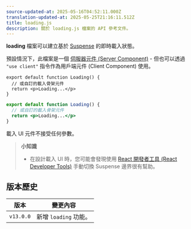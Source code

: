 ```yaml
---
source-updated-at: 2025-05-16T04:52:11.000Z
translation-updated-at: 2025-05-25T21:16:11.512Z
title: loading.js
description: 關於 loading.js 檔案的 API 參考文件。
---
```


**loading** 檔案可以建立基於 [Suspense](/docs/app/building-your-application/routing/loading-ui-and-streaming) 的即時載入狀態。

預設情況下，此檔案是一個 [伺服器元件 (Server Component)](/docs/app/building-your-application/rendering/server-components) - 但也可以透過 `"use client"` 指令作為用戶端元件 (Client Component) 使用。

```tsx filename="app/feed/loading.tsx" switcher
export default function Loading() {
  // 或自訂的載入骨架元件
  return <p>Loading...</p>
}
```

```jsx filename="app/feed/loading.js" switcher
export default function Loading() {
  // 或自訂的載入骨架元件
  return <p>Loading...</p>
}
```

載入 UI 元件不接受任何參數。

> **小知識**
>
> - 在設計載入 UI 時，您可能會發現使用 [React 開發者工具 (React Developer Tools)](https://react.dev/learn/react-developer-tools) 手動切換 Suspense 邊界很有幫助。

## 版本歷史

| 版本       | 變更內容               |
| ---------- | --------------------- |
| `v13.0.0` | 新增 `loading` 功能。 |